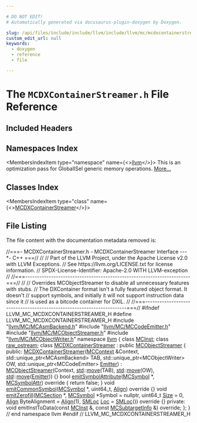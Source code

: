 ```yaml
---

# DO NOT EDIT!
# Automatically generated via docusaurus-plugin-doxygen by Doxygen.

slug: /api/files/include/include/llvm/include/llvm/mc/mcdxcontainerstreamer-h
custom_edit_url: null
keywords:
  - doxygen
  - reference
  - file

---
```





# The `MCDXContainerStreamer.h` File Reference

<DoxygenPage pluginConfig={pluginConfig}>



## Included Headers

<IncludesList>
<IncludesListItem
  filePath="llvm/MC/MCAsmBackend.h"
  permalink="/docs/api/files/include/include/llvm/include/llvm/mc/mcasmbackend-h"
  isLocal="true" />
<IncludesListItem
  filePath="llvm/MC/MCCodeEmitter.h"
  permalink="/docs/api/files/include/include/llvm/include/llvm/mc/mccodeemitter-h"
  isLocal="true" />
<IncludesListItem
  filePath="llvm/MC/MCObjectStreamer.h"
  permalink="/docs/api/files/include/include/llvm/include/llvm/mc/mcobjectstreamer-h"
  isLocal="true" />
<IncludesListItem
  filePath="llvm/MC/MCObjectWriter.h"
  permalink="/docs/api/files/include/include/llvm/include/llvm/mc/mcobjectwriter-h"
  isLocal="true" />
</IncludesList>

## Namespaces Index

<MembersIndex>

<MembersIndexItem
  type="namespace"
  name={<><a href="/docs/api/namespaces/llvm">llvm</a></>}>
This is an optimization pass for GlobalISel generic memory operations. <a href="/docs/api/namespaces/llvm/#details">More...</a>
</MembersIndexItem>

</MembersIndex>

## Classes Index

<MembersIndex>

<MembersIndexItem
  type="class"
  name={<><a href="/docs/api/classes/llvm/mcdxcontainerstreamer">MCDXContainerStreamer</a></>}>
</MembersIndexItem>

</MembersIndex>


## File Listing

The file content with the documentation metadata removed is:

<ProgramListing>

<Link id="l00001" /><CodeLine lineNumber="1"><span class="doxyHighlightComment">//===- MCDXContainerStreamer.h - MCDXContainerStreamer Interface ---&#42;- C++ ===//</span></CodeLine>
<Link id="l00002" /><CodeLine lineNumber="2"><span class="doxyHighlightComment">//</span></CodeLine>
<Link id="l00003" /><CodeLine lineNumber="3"><span class="doxyHighlightComment">// Part of the LLVM Project, under the Apache License v2.0 with LLVM Exceptions.</span></CodeLine>
<Link id="l00004" /><CodeLine lineNumber="4"><span class="doxyHighlightComment">// See https://llvm.org/LICENSE.txt for license information.</span></CodeLine>
<Link id="l00005" /><CodeLine lineNumber="5"><span class="doxyHighlightComment">// SPDX-License-Identifier: Apache-2.0 WITH LLVM-exception</span></CodeLine>
<Link id="l00006" /><CodeLine lineNumber="6"><span class="doxyHighlightComment">//</span></CodeLine>
<Link id="l00007" /><CodeLine lineNumber="7"><span class="doxyHighlightComment">//===----------------------------------------------------------------------===//</span></CodeLine>
<Link id="l00008" /><CodeLine lineNumber="8"><span class="doxyHighlightComment">//</span></CodeLine>
<Link id="l00009" /><CodeLine lineNumber="9"><span class="doxyHighlightComment">// Overrides MCObjectStreamer to disable all unnecessary features with stubs.</span></CodeLine>
<Link id="l00010" /><CodeLine lineNumber="10"><span class="doxyHighlightComment">// The DXContainer format isn&#39;t a fully featured object format. It doesn&#39;t</span></CodeLine>
<Link id="l00011" /><CodeLine lineNumber="11"><span class="doxyHighlightComment">// support symbols, and initially it will not support instruction data since it</span></CodeLine>
<Link id="l00012" /><CodeLine lineNumber="12"><span class="doxyHighlightComment">// is used as a bitcode container for DXIL.</span></CodeLine>
<Link id="l00013" /><CodeLine lineNumber="13"><span class="doxyHighlightComment">//</span></CodeLine>
<Link id="l00014" /><CodeLine lineNumber="14"><span class="doxyHighlightComment">//===----------------------------------------------------------------------===//</span></CodeLine>
<Link id="l00015" /><CodeLine lineNumber="15"></CodeLine>
<Link id="l00016" /><CodeLine lineNumber="16"><span class="doxyHighlightPreprocessor">#ifndef LLVM&#95;MC&#95;MCDXCONTAINERSTREAMER&#95;H</span></CodeLine>
<Link id="l00017" /><CodeLine lineNumber="17"><span class="doxyHighlightPreprocessor">#define LLVM&#95;MC&#95;MCDXCONTAINERSTREAMER&#95;H</span></CodeLine>
<Link id="l00018" /><CodeLine lineNumber="18"></CodeLine>
<Link id="l00019" /><CodeLine lineNumber="19"><span class="doxyHighlightPreprocessor">#include &quot;<a href="/docs/api/files/include/include/llvm/include/llvm/mc/mcasmbackend-h">llvm/MC/MCAsmBackend.h</a>&quot;</span></CodeLine>
<Link id="l00020" /><CodeLine lineNumber="20"><span class="doxyHighlightPreprocessor">#include &quot;<a href="/docs/api/files/include/include/llvm/include/llvm/mc/mccodeemitter-h">llvm/MC/MCCodeEmitter.h</a>&quot;</span></CodeLine>
<Link id="l00021" /><CodeLine lineNumber="21"><span class="doxyHighlightPreprocessor">#include &quot;<a href="/docs/api/files/include/include/llvm/include/llvm/mc/mcobjectstreamer-h">llvm/MC/MCObjectStreamer.h</a>&quot;</span></CodeLine>
<Link id="l00022" /><CodeLine lineNumber="22"><span class="doxyHighlightPreprocessor">#include &quot;<a href="/docs/api/files/include/include/llvm/include/llvm/mc/mcobjectwriter-h">llvm/MC/MCObjectWriter.h</a>&quot;</span></CodeLine>
<Link id="l00023" /><CodeLine lineNumber="23"></CodeLine>
<Link id="l00024" /><CodeLine lineNumber="24"><span class="doxyHighlightKeyword">namespace </span><span class="doxyHighlight"><a href="/docs/api/namespaces/llvm">llvm</a> &#123;</span></CodeLine>
<Link id="l00025" /><CodeLine lineNumber="25"><span class="doxyHighlightKeyword">class </span><span class="doxyHighlight"><a href="/docs/api/classes/llvm/mcinst">MCInst</a>;</span></CodeLine>
<Link id="l00026" /><CodeLine lineNumber="26"><span class="doxyHighlightKeyword">class </span><span class="doxyHighlight"><a href="/docs/api/classes/llvm/raw-ostream">raw&#95;ostream</a>;</span></CodeLine>
<Link id="l00027" /><CodeLine lineNumber="27"></CodeLine>
<Link id="l00028" /><CodeLine lineNumber="28" lineLink="/docs/api/classes/llvm/mcdxcontainerstreamer"><span class="doxyHighlightKeyword">class </span><span class="doxyHighlight"><a href="/docs/api/classes/llvm/mcdxcontainerstreamer/#a7d4f70a9ddbcb2a69b46fbf2fd24240a">MCDXContainerStreamer</a> : </span><span class="doxyHighlightKeyword">public</span><span class="doxyHighlight"> <a href="/docs/api/classes/llvm/mcobjectstreamer/#a9ad1da683a018add519fd96cd22cc785">MCObjectStreamer</a> &#123;</span></CodeLine>
<Link id="l00029" /><CodeLine lineNumber="29"><span class="doxyHighlightKeyword">public</span><span class="doxyHighlight">:</span></CodeLine>
<Link id="l00030" /><CodeLine lineNumber="30" lineLink="/docs/api/classes/llvm/mcdxcontainerstreamer/#a7d4f70a9ddbcb2a69b46fbf2fd24240a"><span class="doxyHighlight">  <a href="/docs/api/classes/llvm/mcdxcontainerstreamer/#a7d4f70a9ddbcb2a69b46fbf2fd24240a">MCDXContainerStreamer</a>(<a href="/docs/api/classes/llvm/mccontext">MCContext</a> &amp;Context, std::unique&#95;ptr&lt;MCAsmBackend&gt; TAB,</span></CodeLine>
<Link id="l00031" /><CodeLine lineNumber="31"><span class="doxyHighlight">                        std::unique&#95;ptr&lt;MCObjectWriter&gt; OW,</span></CodeLine>
<Link id="l00032" /><CodeLine lineNumber="32"><span class="doxyHighlight">                        std::unique&#95;ptr&lt;MCCodeEmitter&gt; <a href="/docs/api/files/lib/lib/target/lib/target/directx/dxcontainerglobals-cpp/#a4e37c99d7f846fd82966c68def83c4fc">Emitter</a>)</span></CodeLine>
<Link id="l00033" /><CodeLine lineNumber="33"><span class="doxyHighlight">      : <a href="/docs/api/classes/llvm/mcobjectstreamer/#a9ad1da683a018add519fd96cd22cc785">MCObjectStreamer</a>(Context, <a href="/docs/api/namespaces/std">std</a>::<a href="/docs/api/namespaces/llvm/#abfc9c7ecf70f66901e439f7c04ef3dbb">move</a>(TAB), <a href="/docs/api/namespaces/std">std</a>::<a href="/docs/api/namespaces/llvm/#abfc9c7ecf70f66901e439f7c04ef3dbb">move</a>(OW),</span></CodeLine>
<Link id="l00034" /><CodeLine lineNumber="34"><span class="doxyHighlight">                         <a href="/docs/api/namespaces/std">std</a>::<a href="/docs/api/namespaces/llvm/#abfc9c7ecf70f66901e439f7c04ef3dbb">move</a>(<a href="/docs/api/files/lib/lib/target/lib/target/directx/dxcontainerglobals-cpp/#a4e37c99d7f846fd82966c68def83c4fc">Emitter</a>)) &#123;&#125;</span></CodeLine>
<Link id="l00035" /><CodeLine lineNumber="35"></CodeLine>
<Link id="l00036" /><CodeLine lineNumber="36" lineLink="/docs/api/classes/llvm/mcdxcontainerstreamer/#a8a1b10fbef26474fa511869727717470"><span class="doxyHighlight">  </span><span class="doxyHighlightKeywordType">bool</span><span class="doxyHighlight"> <a href="/docs/api/classes/llvm/mcdxcontainerstreamer/#a8a1b10fbef26474fa511869727717470">emitSymbolAttribute</a>(<a href="/docs/api/classes/llvm/mcsymbol">MCSymbol</a> &#42;, <a href="/docs/api/namespaces/llvm/#af74c787f7a33e251485729416d260243">MCSymbolAttr</a>)</span><span class="doxyHighlightKeyword"> override </span><span class="doxyHighlight">&#123; </span><span class="doxyHighlightKeywordFlow">return</span><span class="doxyHighlight"> </span><span class="doxyHighlightKeyword">false</span><span class="doxyHighlight">; &#125;</span></CodeLine>
<Link id="l00037" /><CodeLine lineNumber="37" lineLink="/docs/api/classes/llvm/mcdxcontainerstreamer/#a3254bda23f48274e249fea94fcf0d013"><span class="doxyHighlight">  </span><span class="doxyHighlightKeywordType">void</span><span class="doxyHighlight"> <a href="/docs/api/classes/llvm/mcdxcontainerstreamer/#a3254bda23f48274e249fea94fcf0d013">emitCommonSymbol</a>(<a href="/docs/api/classes/llvm/mcsymbol">MCSymbol</a> &#42;, uint64&#95;t, <a href="/docs/api/structs/llvm/align">Align</a>)</span><span class="doxyHighlightKeyword"> override </span><span class="doxyHighlight">&#123;&#125;</span></CodeLine>
<Link id="l00038" /><CodeLine lineNumber="38" lineLink="/docs/api/classes/llvm/mcdxcontainerstreamer/#afe0452356771622276c9737414b43371"><span class="doxyHighlight">  </span><span class="doxyHighlightKeywordType">void</span><span class="doxyHighlight"> <a href="/docs/api/classes/llvm/mcdxcontainerstreamer/#afe0452356771622276c9737414b43371">emitZerofill</a>(<a href="/docs/api/classes/llvm/mcsection">MCSection</a> &#42;, <a href="/docs/api/classes/llvm/mcsymbol">MCSymbol</a> &#42;Symbol = </span><span class="doxyHighlightKeyword">nullptr</span><span class="doxyHighlight">, uint64&#95;t <a href="/docs/api/files/lib/lib/analysis/inlineorder-cpp/#a7ee6f0cb51c3b9056199e9a0001fe8c3a6f6cb72d544962fa333e2e34ce64f719">Size</a> = 0,</span></CodeLine>
<Link id="l00039" /><CodeLine lineNumber="39"><span class="doxyHighlight">                    <a href="/docs/api/structs/llvm/align">Align</a> ByteAlignment = <a href="/docs/api/structs/llvm/align">Align</a>(1),</span></CodeLine>
<Link id="l00040" /><CodeLine lineNumber="40"><span class="doxyHighlight">                    <a href="/docs/api/classes/llvm/smloc">SMLoc</a> <a href="/docs/api/namespaces/llvm/loc">Loc</a> = <a href="/docs/api/classes/llvm/smloc">SMLoc</a>())</span><span class="doxyHighlightKeyword"> override </span><span class="doxyHighlight">&#123;&#125;</span></CodeLine>
<Link id="l00041" /><CodeLine lineNumber="41"></CodeLine>
<Link id="l00042" /><CodeLine lineNumber="42"><span class="doxyHighlightKeyword">private</span><span class="doxyHighlight">:</span></CodeLine>
<Link id="l00043" /><CodeLine lineNumber="43"><span class="doxyHighlight">  </span><span class="doxyHighlightKeywordType">void</span><span class="doxyHighlight"> emitInstToData(</span><span class="doxyHighlightKeyword">const</span><span class="doxyHighlight"> <a href="/docs/api/classes/llvm/mcinst">MCInst</a> &amp;, </span><span class="doxyHighlightKeyword">const</span><span class="doxyHighlight"> <a href="/docs/api/classes/llvm/mcsubtargetinfo">MCSubtargetInfo</a> &amp;) </span><span class="doxyHighlightKeyword">override</span><span class="doxyHighlight">;</span></CodeLine>
<Link id="l00044" /><CodeLine lineNumber="44"><span class="doxyHighlight">&#125;;</span></CodeLine>
<Link id="l00045" /><CodeLine lineNumber="45"></CodeLine>
<Link id="l00046" /><CodeLine lineNumber="46"><span class="doxyHighlight">&#125; </span><span class="doxyHighlightComment">// end namespace llvm</span></CodeLine>
<Link id="l00047" /><CodeLine lineNumber="47"></CodeLine>
<Link id="l00048" /><CodeLine lineNumber="48"><span class="doxyHighlightPreprocessor">#endif </span><span class="doxyHighlightComment">// LLVM&#95;MC&#95;MCDXCONTAINERSTREAMER&#95;H</span></CodeLine>

</ProgramListing>


</DoxygenPage>
